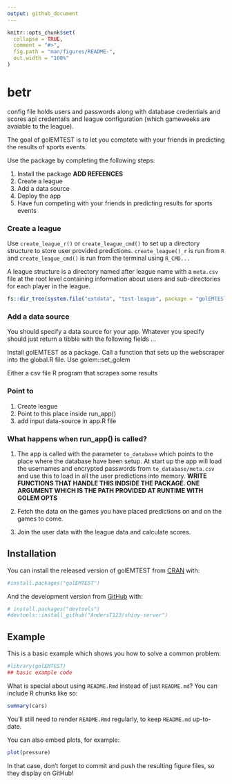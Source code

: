 ```yaml
---
output: github_document
---
```


<!-- README.md is generated from README.Rmd. Please edit that file -->

```r
knitr::opts_chunk$set(
  collapse = TRUE,
  comment = "#>",
  fig.path = "man/figures/README-",
  out.width = "100%"
)
```

# betr

config file holds users and passwords along with database credentials and scores api credentails and league configuration (which gameweeks are avaiable to the league).



<!-- badges: start -->
<!-- badges: end -->

The goal of golEMTEST is to let you comptete with your friends in predicting the results of sports events.

Use the package by completing the following steps:

1. Install the package **ADD REFEENCES**
2. Create a league 
3. Add a data source
4. Deploy the app
5. Have fun competing with your friends in predicting results for sports events

### Create a league

Use `create_league_r()` or `create_league_cmd()` to set up a directory structure to store user provided predictions. `create_league()_r` is run from `R` and `create_league_cmd()` is run from the terminal using `R_CMD...`

A league structure is a directory named after league name with a `meta.csv` file at the root level containing information about users and sub-directories for each player in the league.
```r
fs::dir_tree(system.file("extdata", "test-league", package = "golEMTEST"))
```

### Add a data source

You should specify a data source for your app. Whatever you specify should just return a tibble with the following fields ...

Install golEMTEST as a package. Call a function that sets up the webscraper into the global.R file.
Use golem::set_golem

Either a csv file
R program that scrapes some results

### Point to

1. Create league
2. Point to this place inside run_app()
3. add input data-source in app.R file

### What happens when run_app() is called?

1. The app is called with the parameter `to_database` which points to the place where the database have been setup. At start up the app will load the usernames and encrypted passwords from `to_database/meta.csv` and use this to load in all the user predictions into memory. **WRITE FUNCTIONS THAT HANDLE THIS INDSIDE THE PACKAGE. ONE ARGUMENT WHICH IS THE PATH PROVIDED AT RUNTIME WITH GOLEM OPTS**

2. Fetch the data on the games you have placed predictions on and on the games to come.

3. Join the user data with the league data and calculate scores.

## Installation

You can install the released version of golEMTEST from [CRAN](https://CRAN.R-project.org) with:

``` r
#install.packages("golEMTEST")
```

And the development version from [GitHub](https://github.com/) with:

``` r
# install.packages("devtools")
#devtools::install_github("AndersT123/shiny-server")
```
## Example

This is a basic example which shows you how to solve a common problem:

```r
#library(golEMTEST)
## basic example code
```

What is special about using `README.Rmd` instead of just `README.md`? You can include R chunks like so:

```r
summary(cars)
```

You'll still need to render `README.Rmd` regularly, to keep `README.md` up-to-date.

You can also embed plots, for example:

```r
plot(pressure)
```

In that case, don't forget to commit and push the resulting figure files, so they display on GitHub!
